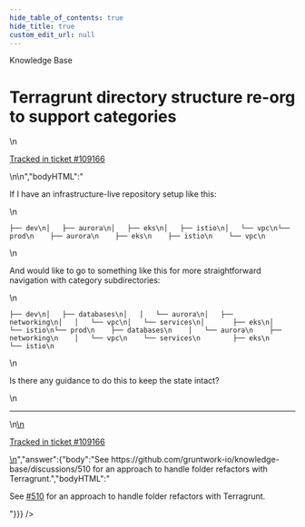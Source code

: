 ```yaml
---
hide_table_of_contents: true
hide_title: true
custom_edit_url: null
---
```



<head>
  <link rel="canonical" href="https://github.com/gruntwork-io/knowledge-base/discussions/545" />
</head>

<CenterLayout>
<span className="searchCategory">Knowledge Base</span>
<h1>Terragrunt directory structure re-org to support categories</h1>
<GitHub discussion={{"id":"D_kwDOF8slf84AQhfZ","number":545,"author":{"login":"iangrunt"},"title":"Terragrunt directory structure re-org to support categories","body":"\nIf I have an infrastructure-live repository setup like this:\r\n```\r\n├── dev\r\n│   ├── aurora\r\n│   ├── eks\r\n│   ├── istio\r\n│   └── vpc\r\n└── prod\r\n    ├── aurora\r\n    ├── eks\r\n    ├── istio\r\n    └── vpc\r\n```\r\n\r\nAnd would like to go to something like this for more straightforward navigation with category subdirectories:\r\n```\r\n├── dev\r\n│   ├── databases\r\n│   │   └── aurora\r\n│   ├── networking\r\n│   │   └── vpc\r\n│   └── services\r\n│       ├── eks\r\n│       └── istio\r\n└── prod\r\n    ├── databases\r\n    │   └── aurora\r\n    ├── networking\r\n    │   └── vpc\r\n    └── services\r\n        ├── eks\r\n        └── istio\r\n```\r\n\r\nIs there any guidance to do this to keep the state intact? \n\n---\n\n<ins datetime=\"2022-08-24T21:44:03Z\">\n  <p><a href=\"https://support.gruntwork.io/hc/requests/109166\">Tracked in ticket #109166</a></p>\n</ins>\n","bodyHTML":"<p dir=\"auto\">If I have an infrastructure-live repository setup like this:</p>\n<div class=\"snippet-clipboard-content notranslate position-relative overflow-auto\" data-snippet-clipboard-copy-content=\"├── dev\n│   ├── aurora\n│   ├── eks\n│   ├── istio\n│   └── vpc\n└── prod\n    ├── aurora\n    ├── eks\n    ├── istio\n    └── vpc\"><pre class=\"notranslate\"><code class=\"notranslate\">├── dev\n│   ├── aurora\n│   ├── eks\n│   ├── istio\n│   └── vpc\n└── prod\n    ├── aurora\n    ├── eks\n    ├── istio\n    └── vpc\n</code></pre></div>\n<p dir=\"auto\">And would like to go to something like this for more straightforward navigation with category subdirectories:</p>\n<div class=\"snippet-clipboard-content notranslate position-relative overflow-auto\" data-snippet-clipboard-copy-content=\"├── dev\n│   ├── databases\n│   │   └── aurora\n│   ├── networking\n│   │   └── vpc\n│   └── services\n│       ├── eks\n│       └── istio\n└── prod\n    ├── databases\n    │   └── aurora\n    ├── networking\n    │   └── vpc\n    └── services\n        ├── eks\n        └── istio\"><pre class=\"notranslate\"><code class=\"notranslate\">├── dev\n│   ├── databases\n│   │   └── aurora\n│   ├── networking\n│   │   └── vpc\n│   └── services\n│       ├── eks\n│       └── istio\n└── prod\n    ├── databases\n    │   └── aurora\n    ├── networking\n    │   └── vpc\n    └── services\n        ├── eks\n        └── istio\n</code></pre></div>\n<p dir=\"auto\">Is there any guidance to do this to keep the state intact?</p>\n<hr>\n<ins datetime=\"2022-08-24T21:44:03Z\">\n  <p dir=\"auto\"><a href=\"https://support.gruntwork.io/hc/requests/109166\" rel=\"nofollow\">Tracked in ticket #109166</a></p>\n</ins>","answer":{"body":"See https://github.com/gruntwork-io/knowledge-base/discussions/510 for an approach to handle folder refactors with Terragrunt.","bodyHTML":"<p dir=\"auto\">See <a class=\"issue-link js-issue-link\" data-error-text=\"Failed to load title\" data-id=\"4225609\" data-permission-text=\"Title is private\" data-url=\"https://github.com/gruntwork-io/knowledge-base/discussions/510\" data-hovercard-type=\"discussion\" data-hovercard-url=\"/gruntwork-io/knowledge-base/discussions/510/hovercard\" href=\"https://github.com/gruntwork-io/knowledge-base/discussions/510\">#510</a> for an approach to handle folder refactors with Terragrunt.</p>"}}} />

</CenterLayout>
  

<!-- ##DOCS-SOURCER-START
{
  "sourcePlugin": "github-discussions",
  "hash": "887b2ac7c255d44afdb3d61b91426e4b"
}
##DOCS-SOURCER-END -->
